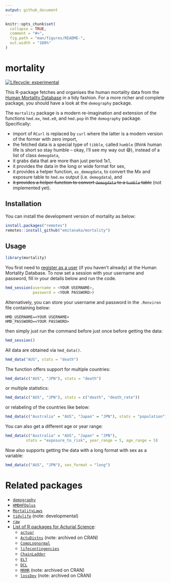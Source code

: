```yaml
---
output: github_document
---
```


<!-- README.md is generated from README.Rmd. Please edit that file -->

```r
knitr::opts_chunk$set(
  collapse = TRUE,
  comment = "#>",
  fig.path = "man/figures/README-",
  out.width = "100%"
)
```

# mortality

<!-- badges: start -->
[![Lifecycle: experimental](https://img.shields.io/badge/lifecycle-experimental-orange.svg)](https://lifecycle.r-lib.org/articles/stages.html#experimental)
<!-- badges: end -->

This R-package fetches and organises the human mortality data from the [Human Mortality Database](mortality.org) in a tidy fashion. For a more richer and complete package, you should have a look at the `demography` package. 

The `mortality` package is a modern re-imagination and extension of the functions `hmd.mx`, `hmd.e0`, and `hmd.pop` in the `demography` package. Specifically:

* import of `RCurl` is replaced by `curl` where the latter is a modern version of the former with zero import,
* the fetched data is a special type of `tibble`, called `humble` (think human life is short so stay humble -- okay, I'll see my way out 😅), instead of a list of class `demogdata`, 
* it grabs data that are more than just period 1x1, 
* it provides the data in the long or wide format for sex, 
* it provides a helper function, `as_demogdata`, to convert the Mx and exposure table to `hmd.mx` output (i.e. `demogdata`), and
* <strike>it provides a helper function to convert `demogdata` to a `humble` table</strike> (not implemented yet).

## Installation

You can install the development version of mortality as below:

``` r
install.packages("remotes")
remotes::install_github("emitanaka/mortality")
```

## Usage

```r
library(mortality)
```


You first need to [register as a user](https://www.mortality.org/mp/auth.pl) (if you haven't already) at the Human Mortality Database. To now set a session with 
your username and password, fill in your details below and run the code. 

```r
hmd_session(username = <YOUR USERNAME>,
            password = <YOUR PASSWORD>)
```

Alternatively, you can store your username and password in the `.Renviron` file
containing below:

```
HMD_USERNAME=<YOUR USERNAME>
HMD_PASSWORD=<YOUR PASSWORD>
```

then simply just run the command before just once before getting the data:

```r
hmd_session()
```

All data are obtained via `hmd_data()`. 

```r
hmd_data("AUS", stats = "death")
```

The function offers support for multiple countries:

```r
hmd_data(c("AUS", "JPN"), stats = "death")
```

or multiple statistics:

```r
hmd_data(c("AUS", "JPN"), stats = c("death", "death_rate"))
```

or relabeling of the countries like below:

```r
hmd_data(c("Australia" = "AUS", "Japan" = "JPN"), stats = "population")
```

You can also get a different age or year range:

```r
hmd_data(c("Australia" = "AUS", "Japan" = "JPN"), 
         stats = "exposure_to_risk", year_range = 5, age_range = 5)
```

Now also supports getting the data with a long format with sex as a variable:

```r
hmd_data(c("AUS", "JPN"), sex_format = "long")
```


# Related packages

* [`demography`](https://github.com/robjhyndman/demography)
* [`HMDHFDplus`](https://github.com/timriffe/TR1)
* [`MortalityLaws`](https://github.com/mpascariu/MortalityLaws)
* [`tidylife`](https://github.com/robjhyndman/tidylife) (note: developmental)
* [`raw`](https://github.com/casact/raw_package)
* [List of R packages for Acturial Science](https://l-lists.com/en/lists/8ubu77.html):
  * [`actuar`](https://gitlab.com/vigou3/actuar)
  * [`ActuDistns`](https://github.com/cran/ActuDistns) (note: archived on CRAN)
  * [`CompLognormal`](https://cran.r-project.org/web/packages/CompLognormal/index.html)
  * [`lifecontingencies`](https://github.com/spedygiorgio/lifecontingencies)
  * [`ChainLadder`](https://github.com/mages/ChainLadder)
  * [`ELT`](https://cran.r-project.org/web/packages/ELT/index.html)
  * [`DCL`](https://cran.r-project.org/web/packages/DCL/index.html)
  * [`MRMR`](https://cran.r-project.org/web/packages/MRMR/index.html) (note: archived on CRAN)
  * [`lossDev`](https://cran.r-project.org/web/packages/lossDev/index.html) (note: archived on CRAN)
  
  

